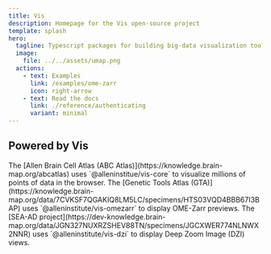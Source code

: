 ```yaml
---
title: Vis
description: Homepage for the Vis open-source project
template: splash
hero:
  tagline: Typescript packages for building big-data visualization tools & components, with examples for a variety of common data types & formats. Built by the Allen Institute for Brain Science.
  image:
    file: ../../assets/umap.png
  actions:
    - text: Examples
      link: /examples/ome-zarr
      icon: right-arrow
    - text: Read the docs
      link: ./reference/authenticating
      variant: minimal
---
```



## Powered by Vis 

<CardGrid stagger>
	<Card title="ABC Atlas" icon="rocket">
		The [Allen Brain Cell Atlas (ABC Atlas)](https://knowledge.brain-map.org/abcatlas)
        uses `@alleninstitue/vis-core` to visualize millions of points of data in the browser.
	</Card>
	<Card title="GTA" icon="magnifier">
		The [Genetic Tools Atlas (GTA)](https://knowledge.brain-map.org/data/7CVKSF7QGAKIQ8LM5LC/specimens/HTS03VQD4BBB67I3BAP)
        uses `@alleninstitute/vis-omezarr` to display OME-Zarr previews.
	</Card>
	<Card title="DZI" icon="information">
		The [SEA-AD project](https://dev-knowledge.brain-map.org/data/JGN327NUXRZSHEV88TN/specimens/JGCXWER774NLNWX2NNR)
        uses `@alleninstitute/vis-dzi` to display Deep Zoom Image (DZI) views.
	</Card>
</CardGrid>
